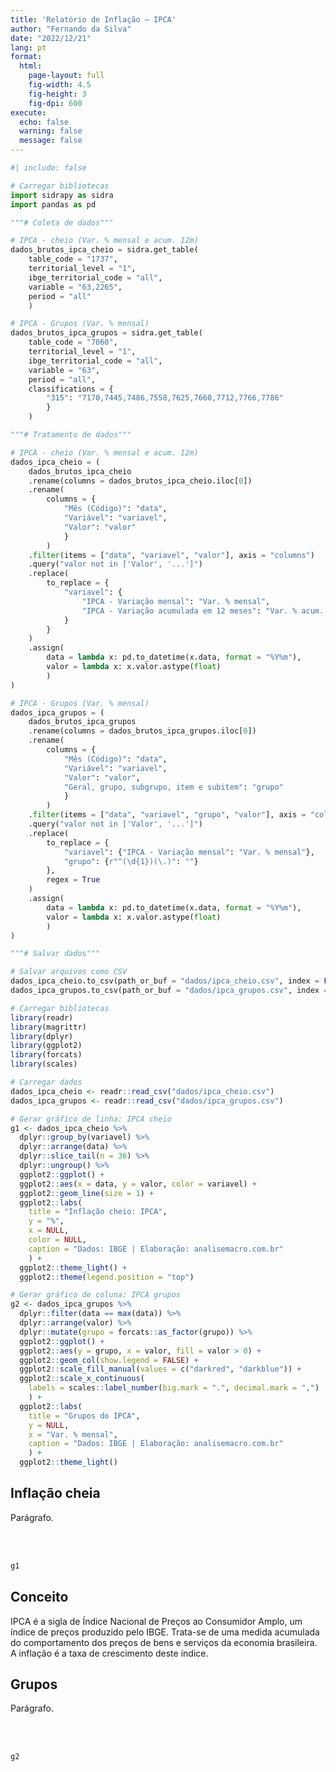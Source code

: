 ```yaml
---
title: 'Relatório de Inflação — IPCA'
author: "Fernando da Silva"
date: "2022/12/21"
lang: pt
format: 
  html:
    page-layout: full
    fig-width: 4.5
    fig-height: 3
    fig-dpi: 600
execute:
  echo: false
  warning: false
  message: false
---
```


```python
#| include: false

# Carregar bibliotecas
import sidrapy as sidra
import pandas as pd

"""# Coleta de dados"""

# IPCA - cheio (Var. % mensal e acum. 12m)
dados_brutos_ipca_cheio = sidra.get_table(
    table_code = "1737", 
    territorial_level = "1", 
    ibge_territorial_code = "all", 
    variable = "63,2265", 
    period = "all"
    )

# IPCA - Grupos (Var. % mensal)
dados_brutos_ipca_grupos = sidra.get_table(
    table_code = "7060", 
    territorial_level = "1", 
    ibge_territorial_code = "all", 
    variable = "63", 
    period = "all",
    classifications = {
        "315": "7170,7445,7486,7558,7625,7660,7712,7766,7786"
        }
    )

"""# Tratamento de dados"""

# IPCA - cheio (Var. % mensal e acum. 12m)
dados_ipca_cheio = (
    dados_brutos_ipca_cheio
    .rename(columns = dados_brutos_ipca_cheio.iloc[0])
    .rename(
        columns = {
            "Mês (Código)": "data",
            "Variável": "variavel",
            "Valor": "valor"
            }
        )
    .filter(items = ["data", "variavel", "valor"], axis = "columns")
    .query("valor not in ['Valor', '...']")
    .replace(
        to_replace = {
            "variavel": {
                "IPCA - Variação mensal": "Var. % mensal",
                "IPCA - Variação acumulada em 12 meses": "Var. % acum. 12m"
            }
        }
    )
    .assign(
        data = lambda x: pd.to_datetime(x.data, format = "%Y%m"),
        valor = lambda x: x.valor.astype(float)
        )
)

# IPCA - Grupos (Var. % mensal)
dados_ipca_grupos = (
    dados_brutos_ipca_grupos
    .rename(columns = dados_brutos_ipca_grupos.iloc[0])
    .rename(
        columns = {
            "Mês (Código)": "data",
            "Variável": "variavel",
            "Valor": "valor",
            "Geral, grupo, subgrupo, item e subitem": "grupo"
            }
        )
    .filter(items = ["data", "variavel", "grupo", "valor"], axis = "columns")
    .query("valor not in ['Valor', '...']")
    .replace(
        to_replace = {
            "variavel": {"IPCA - Variação mensal": "Var. % mensal"},
            "grupo": {r"^(\d{1})(\.)": ""}
        },
        regex = True
    )
    .assign(
        data = lambda x: pd.to_datetime(x.data, format = "%Y%m"),
        valor = lambda x: x.valor.astype(float)
        )
)

"""# Salvar dados"""

# Salvar arquivos como CSV
dados_ipca_cheio.to_csv(path_or_buf = "dados/ipca_cheio.csv", index = False)
dados_ipca_grupos.to_csv(path_or_buf = "dados/ipca_grupos.csv", index = False)
```

```r
# Carregar bibliotecas
library(readr)
library(magrittr)
library(dplyr)
library(ggplot2)
library(forcats)
library(scales)

# Carregar dados
dados_ipca_cheio <- readr::read_csv("dados/ipca_cheio.csv")
dados_ipca_grupos <- readr::read_csv("dados/ipca_grupos.csv")
```

```r
# Gerar gráfico de linha: IPCA cheio
g1 <- dados_ipca_cheio %>% 
  dplyr::group_by(variavel) %>% 
  dplyr::arrange(data) %>% 
  dplyr::slice_tail(n = 36) %>% 
  dplyr::ungroup() %>% 
  ggplot2::ggplot() +
  ggplot2::aes(x = data, y = valor, color = variavel) +
  ggplot2::geom_line(size = 1) +
  ggplot2::labs(
    title = "Inflação cheio: IPCA",
    y = "%",
    x = NULL,
    color = NULL,
    caption = "Dados: IBGE | Elaboração: analisemacro.com.br"
    ) +
  ggplot2::theme_light() +
  ggplot2::theme(legend.position = "top")

# Gerar gráfico de coluna: IPCA grupos
g2 <- dados_ipca_grupos %>% 
  dplyr::filter(data == max(data)) %>% 
  dplyr::arrange(valor) %>% 
  dplyr::mutate(grupo = forcats::as_factor(grupo)) %>% 
  ggplot2::ggplot() +
  ggplot2::aes(y = grupo, x = valor, fill = valor > 0) +
  ggplot2::geom_col(show.legend = FALSE) +
  ggplot2::scale_fill_manual(values = c("darkred", "darkblue")) +
  ggplot2::scale_x_continuous(
    labels = scales::label_number(big.mark = ".", decimal.mark = ",")
    ) +
  ggplot2::labs(
    title = "Grupos do IPCA",
    y = NULL,
    x = "Var. % mensal",
    caption = "Dados: IBGE | Elaboração: analisemacro.com.br"
    ) +
  ggplot2::theme_light()
```



::: {.grid}

::: {.g-col-7}
## Inflação cheia
Parágrafo.
:::

::: {.g-col-5}

<br><br>
```r
g1
```

::: {.callout-note}
## Conceito
IPCA é a sigla de Índice Nacional de Preços ao Consumidor Amplo, um índice de preços produzido pelo IBGE. Trata-se de uma medida acumulada do comportamento dos preços de bens e serviços da economia brasileira. A inflação é a taxa de crescimento deste índice.
:::

:::

:::

::: {.grid}

::: {.g-col-7}
## Grupos
Parágrafo.
:::

::: {.g-col-5}
<br><br>
```r
g2
```

:::

:::
